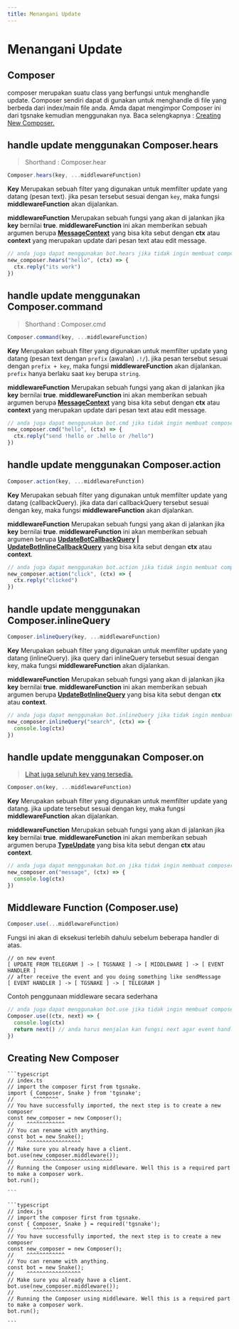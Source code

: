 ```yaml
---
title: Menangani Update
---
```



# Menangani Update

## Composer

composer merupakan suatu class yang berfungsi untuk menghandle update. Composer sendiri dapat di gunakan untuk menghandle di file yang berbeda dari index/main file anda. Amda dapat mengimpor Composer ini dari tgsnake kemudian menggunakan nya. Baca selengkapnya : [Creating New Composer.](#creating-new-composer)

## handle update menggunakan Composer.hears

> Shorthand : Composer.hear

```typescript
Composer.hears(key, ...middlewareFunction)
```

**Key** Merupakan sebuah filter yang digunakan untuk memfilter update yang datang (pesan text). jika pesan tersebut sesuai dengan `key`, maka fungsi **middlewareFunction** akan dijalankan.

**middlewareFunction** Merupakan sebuah fungsi yang akan di jalankan jika **key** bernilai **true**. **middlewareFunction** ini akan memberikan sebuah argumen berupa **[MessageContext](/beta/classes/Context.MessageContext.html)** yang bisa kita sebut dengan **ctx** atau **context** yang merupakan update dari pesan text atau edit message.

```typescript
// anda juga dapat menggunakan bot.hears jika tidak ingin membuat composer baru.
new_composer.hears("hello", (ctx) => {
  ctx.reply("its work")
})
```

## handle update menggunakan Composer.command

> Shorthand : Composer.cmd

```typescript
Composer.command(key, ...middlewareFunction)
```

**Key** Merupakan sebuah filter yang digunakan untuk memfilter update yang datang (pesan text dengan `prefix` (awalan) `.!/`). jika pesan tersebut sesuai dengan `prefix + key`, maka fungsi **middlewareFunction** akan dijalankan. `prefix` hanya berlaku saat `key` berupa `string`.

**middlewareFunction** Merupakan sebuah fungsi yang akan di jalankan jika **key** bernilai **true**. **middlewareFunction** ini akan memberikan sebuah argumen berupa **[MessageContext](/beta/classes/Context.MessageContext.html)** yang bisa kita sebut dengan **ctx** atau **context** yang merupakan update dari pesan text atau edit message.

```typescript
// anda juga dapat menggunakan bot.cmd jika tidak ingin membuat composer baru.
new_composer.cmd("hello", (ctx) => {
  ctx.reply("send !hello or .hello or /hello")
})
```

## handle update menggunakan Composer.action

```typescript
Composer.action(key, ...middlewareFunction)
```

**Key** Merupakan sebuah filter yang digunakan untuk memfilter update yang datang (callbackQuery). jika data dari callbackQuery tersebut sesuai dengan key, maka fungsi **middlewareFunction** akan dijalankan.

**middlewareFunction** Merupakan sebuah fungsi yang akan di jalankan jika **key** bernilai **true**. **middlewareFunction** ini akan memberikan sebuah argumen berupa **[UpdateBotCallbackQuery](/beta/classes/Updates.UpdateInlineBotCallbackQuery.html) | [UpdateBotInlineCallbackQuery](/beta/classes/Updates.UpdateBotCallbackQuery.html)** yang bisa kita sebut dengan **ctx** atau **context**.

```typescript
// anda juga dapat menggunakan bot.action jika tidak ingin membuat composer baru.
new_composer.action("click", (ctx) => {
  ctx.reply("clicked")
})
```

## handle update menggunakan Composer.inlineQuery

```typescript
Composer.inlineQuery(key, ...middlewareFunction)
```

**Key** Merupakan sebuah filter yang digunakan untuk memfilter update yang datang (inlineQuery). jika query dari inlineQuery tersebut sesuai dengan key, maka fungsi **middlewareFunction** akan dijalankan.

**middlewareFunction** Merupakan sebuah fungsi yang akan di jalankan jika **key** bernilai **true**. **middlewareFunction** ini akan memberikan sebuah argumen berupa **[UpdateBotInlineQuery](/beta/classes/Updates.UpdateBotInlineQuery.html)** yang bisa kita sebut dengan **ctx** atau **context**.

```typescript
// anda juga dapat menggunakan bot.inlineQuery jika tidak ingin membuat composer baru.
new_composer.inlineQuery("search", (ctx) => {
  console.log(ctx)
})
```

## handle update menggunakan Composer.on

> [Lihat juga seluruh key yang tersedia.](/beta/interfaces/Update.Context)

```typescript
Composer.on(key, ...middlewareFunction)
```

**Key** Merupakan sebuah filter yang digunakan untuk memfilter update yang datang. jika update tersebut sesuai dengan key, maka fungsi **middlewareFunction** akan dijalankan.

**middlewareFunction** Merupakan sebuah fungsi yang akan di jalankan jika **key** bernilai **true**. **middlewareFunction** ini akan memberikan sebuah argumen berupa **[TypeUpdate](/beta/modules/Updates#TypeUpdate)** yang bisa kita sebut dengan **ctx** atau **context**.

```typescript
// anda juga dapat menggunakan bot.on jika tidak ingin membuat composer baru.
new_composer.on("message", (ctx) => {
  console.log(ctx)
})
```

## Middleware Function (Composer.use)

```typescript
Composer.use(...middlewareFunction)
```

Fungsi ini akan di eksekusi terlebih dahulu sebelum beberapa handler di atas.

```plain-text
// on new event
[ UPDATE FROM TELEGRAM ] -> [ TGSNAKE ] -> [ MIDDLEWARE ] -> [ EVENT HANDLER ]
// after receive the event and you doing something like sendMessage
[ EVENT HANDLER ] -> [ TGSNAKE ] -> [ TELEGRAM ]
```

Contoh penggunaan middleware secara sederhana

```typescript
// anda juga dapat menggunakan bot.use jika tidak ingin membuat composer baru.
Composer.use((ctx, next) => {
  console.log(ctx)
  return next() // anda harus menjalan kan fungsi next agar event handler dapat bekerja, jika tidak maka akan berhenti disini.
})
```

## Creating New Composer

<TabGroup>
  <TabContent name="typescript">

    ```typescript
    // index.ts
    // import the composer first from tgsnake.
    import { Composer, Snake } from 'tgsnake';
    //      ^^^^^^^^
    // You have successfully imported, the next step is to create a new composer
    const new_composer = new Composer();
    //    ^^^^^^^^^^^^
    // You can rename with anything.
    const bot = new Snake();
    //    ^^^^^^^^^^^^^^^^^
    // Make sure you already have a client.
    bot.use(new_composer.middleware());
    //      ^^^^^^^^^^^^^^^^^^^^^^^^^
    // Running the Composer using middleware. Well this is a required part to make a composer work.
    bot.run();

    ```

  </TabContent>
  <TabContent name="javascript">

    ```typescript
    // index.js
    // import the composer first from tgsnake.
    const { Composer, Snake } = required('tgsnake');
    //      ^^^^^^^^
    // You have successfully imported, the next step is to create a new composer
    const new_composer = new Composer();
    //    ^^^^^^^^^^^^
    // You can rename with anything.
    const bot = new Snake();
    //    ^^^^^^^^^^^^^^^^^
    // Make sure you already have a client.
    bot.use(new_composer.middleware());
    //      ^^^^^^^^^^^^^^^^^^^^^^^^^
    // Running the Composer using middleware. Well this is a required part to make a composer work.
    bot.run();

    ```

  </TabContent>
</TabGroup><br/>
